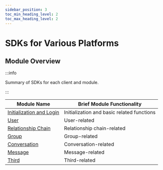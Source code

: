 ```yaml
---
sidebar_position: 3
toc_min_heading_level: 2
toc_max_heading_level: 2
---
```


# SDKs for Various Platforms

## Module Overview

:::info

Summary of SDKs for each client and module.

:::

| Module Name                                                   | Brief Module Functionality |
| ------------------------------------------------------------- | -------------------------- |
| [Initialization and Login](/api/initialization/index.mdx)     | Initialization and basic related functions |
| [User](/api/user/index.mdx)                                   | User-related              |
| [Relationship Chain](/api/friend/index.mdx)                   | Relationship chain-related |
| [Group](/api/group/index.mdx)                                 | Group-related             |
| [Conversation](/api/conversation/index.mdx)                   | Conversation-related      |
| [Message](/api/message/index.mdx)                             | Message-related           |
| [Third](/api/third/index.mdx)                             | Third-related           |